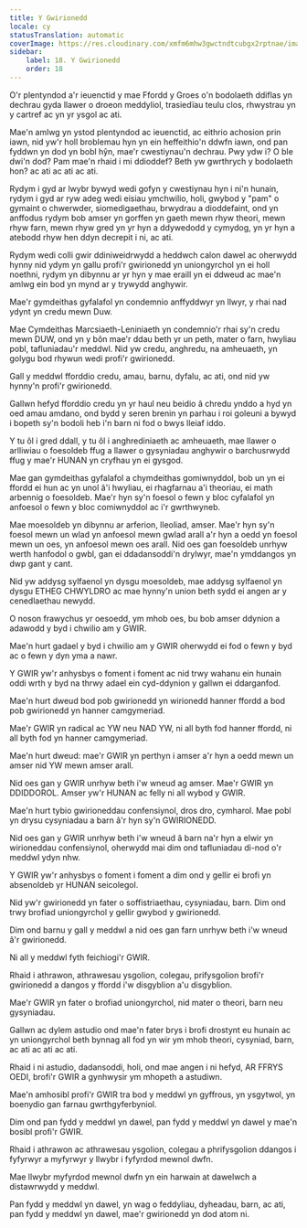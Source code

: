 ```yaml
---
title: Y Gwirionedd
locale: cy
statusTranslation: automatic
coverImage: https://res.cloudinary.com/xmfm6mhw3gwctndtcubgx2rptnae/image/upload/v1740337243/small_cover_educacion_fundamental_a051170f1c.webp
sidebar:
    label: 18. Y Gwirionedd
    order: 18
---
```

O'r plentyndod a'r ieuenctid y mae Ffordd y Groes o'n bodolaeth ddiflas yn dechrau gyda llawer o droeon meddyliol, trasiedïau teulu clos, rhwystrau yn y cartref ac yn yr ysgol ac ati.

Mae'n amlwg yn ystod plentyndod ac ieuenctid, ac eithrio achosion prin iawn, nid yw'r holl broblemau hyn yn ein heffeithio'n ddwfn iawn, ond pan fyddwn yn dod yn bobl hŷn, mae'r cwestiynau'n dechrau. Pwy ydw i? O ble dwi'n dod? Pam mae'n rhaid i mi ddioddef? Beth yw gwrthrych y bodolaeth hon? ac ati ac ati ac ati.

Rydym i gyd ar lwybr bywyd wedi gofyn y cwestiynau hyn i ni'n hunain, rydym i gyd ar ryw adeg wedi eisiau ymchwilio, holi, gwybod y "pam" o gymaint o chwerwder, siomedigaethau, brwydrau a dioddefaint, ond yn anffodus rydym bob amser yn gorffen yn gaeth mewn rhyw theori, mewn rhyw farn, mewn rhyw gred yn yr hyn a ddywedodd y cymydog, yn yr hyn a atebodd rhyw hen ddyn decrepit i ni, ac ati.

Rydym wedi colli gwir ddiniweidrwydd a heddwch calon dawel ac oherwydd hynny nid ydym yn gallu profi'r gwirionedd yn uniongyrchol yn ei holl noethni, rydym yn dibynnu ar yr hyn y mae eraill yn ei ddweud ac mae'n amlwg ein bod yn mynd ar y trywydd anghywir.

Mae'r gymdeithas gyfalafol yn condemnio anffyddwyr yn llwyr, y rhai nad ydynt yn credu mewn Duw.

Mae Cymdeithas Marcsiaeth-Leniniaeth yn condemnio'r rhai sy'n credu mewn DUW, ond yn y bôn mae'r ddau beth yr un peth, mater o farn, hwyliau pobl, tafluniadau'r meddwl. Nid yw credu, anghredu, na amheuaeth, yn golygu bod rhywun wedi profi'r gwirionedd.

Gall y meddwl fforddio credu, amau, barnu, dyfalu, ac ati, ond nid yw hynny'n profi'r gwirionedd.

Gallwn hefyd fforddio credu yn yr haul neu beidio â chredu ynddo a hyd yn oed amau amdano, ond bydd y seren brenin yn parhau i roi goleuni a bywyd i bopeth sy'n bodoli heb i'n barn ni fod o bwys lleiaf iddo.

Y tu ôl i gred ddall, y tu ôl i anghrediniaeth ac amheuaeth, mae llawer o arlliwiau o foesoldeb ffug a llawer o gysyniadau anghywir o barchusrwydd ffug y mae'r HUNAN yn cryfhau yn ei gysgod.

Mae gan gymdeithas gyfalafol a chymdeithas gomiwnyddol, bob un yn ei ffordd ei hun ac yn unol â'i hwyliau, ei rhagfarnau a'i theoriau, ei math arbennig o foesoldeb. Mae'r hyn sy'n foesol o fewn y bloc cyfalafol yn anfoesol o fewn y bloc comiwnyddol ac i'r gwrthwyneb.

Mae moesoldeb yn dibynnu ar arferion, lleoliad, amser. Mae'r hyn sy'n foesol mewn un wlad yn anfoesol mewn gwlad arall a'r hyn a oedd yn foesol mewn un oes, yn anfoesol mewn oes arall. Nid oes gan foesoldeb unrhyw werth hanfodol o gwbl, gan ei ddadansoddi'n drylwyr, mae'n ymddangos yn dwp gant y cant.

Nid yw addysg sylfaenol yn dysgu moesoldeb, mae addysg sylfaenol yn dysgu ETHEG CHWYLDRO ac mae hynny'n union beth sydd ei angen ar y cenedlaethau newydd.

O noson frawychus yr oesoedd, ym mhob oes, bu bob amser ddynion a adawodd y byd i chwilio am y GWIR.

Mae'n hurt gadael y byd i chwilio am y GWIR oherwydd ei fod o fewn y byd ac o fewn y dyn yma a nawr.

Y GWIR yw'r anhysbys o foment i foment ac nid trwy wahanu ein hunain oddi wrth y byd na thrwy adael ein cyd-ddynion y gallwn ei ddarganfod.

Mae'n hurt dweud bod pob gwirionedd yn wirionedd hanner ffordd a bod pob gwirionedd yn hanner camgymeriad.

Mae'r GWIR yn radical ac YW neu NAD YW, ni all byth fod hanner ffordd, ni all byth fod yn hanner camgymeriad.

Mae'n hurt dweud: mae'r GWIR yn perthyn i amser a'r hyn a oedd mewn un amser nid YW mewn amser arall.

Nid oes gan y GWIR unrhyw beth i'w wneud ag amser. Mae'r GWIR yn DDIDDOROL. Amser yw'r HUNAN ac felly ni all wybod y GWIR.

Mae'n hurt tybio gwirioneddau confensiynol, dros dro, cymharol. Mae pobl yn drysu cysyniadau a barn â'r hyn sy'n GWIRIONEDD.

Nid oes gan y GWIR unrhyw beth i'w wneud â barn na'r hyn a elwir yn wirioneddau confensiynol, oherwydd mai dim ond tafluniadau di-nod o'r meddwl ydyn nhw.

Y GWIR yw'r anhysbys o foment i foment a dim ond y gellir ei brofi yn absenoldeb yr HUNAN seicolegol.

Nid yw'r gwirionedd yn fater o soffistriaethau, cysyniadau, barn. Dim ond trwy brofiad uniongyrchol y gellir gwybod y gwirionedd.

Dim ond barnu y gall y meddwl a nid oes gan farn unrhyw beth i'w wneud â'r gwirionedd.

Ni all y meddwl fyth feichiogi'r GWIR.

Rhaid i athrawon, athrawesau ysgolion, colegau, prifysgolion brofi'r gwirionedd a dangos y ffordd i'w disgyblion a'u disgyblion.

Mae'r GWIR yn fater o brofiad uniongyrchol, nid mater o theori, barn neu gysyniadau.

Gallwn ac dylem astudio ond mae'n fater brys i brofi drostynt eu hunain ac yn uniongyrchol beth bynnag all fod yn wir ym mhob theori, cysyniad, barn, ac ati ac ati ac ati.

Rhaid i ni astudio, dadansoddi, holi, ond mae angen i ni hefyd, AR FFRYS OEDI, brofi'r GWIR a gynhwysir ym mhopeth a astudiwn.

Mae'n amhosibl profi'r GWIR tra bod y meddwl yn gyffrous, yn ysgytwol, yn boenydio gan farnau gwrthgyferbyniol.

Dim ond pan fydd y meddwl yn dawel, pan fydd y meddwl yn dawel y mae'n bosibl profi'r GWIR.

Rhaid i athrawon ac athrawesau ysgolion, colegau a phrifysgolion ddangos i fyfyrwyr a myfyrwyr y llwybr i fyfyrdod mewnol dwfn.

Mae llwybr myfyrdod mewnol dwfn yn ein harwain at dawelwch a distawrwydd y meddwl.

Pan fydd y meddwl yn dawel, yn wag o feddyliau, dyheadau, barn, ac ati, pan fydd y meddwl yn dawel, mae'r gwirionedd yn dod atom ni.

